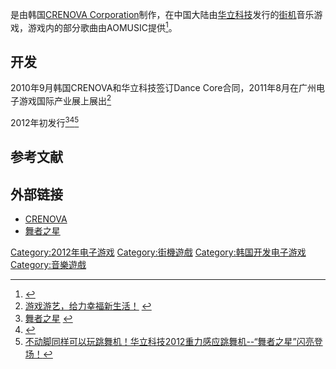 {{NoteTA
| G1=Games
}}
{{Infobox VG
| title =舞者之星
| image =Dance Core 20170713 182427.jpg
| caption =
| genre =音樂體感遊戲
| developer =[[CRENOVA_Corporation|CRENOVA Corporation]]
| publisher ={{vgrelease|CN|[[華立科技_(廣東)|华立科技]]}}
| creator =
| writer =
| artist =
| composer =
| platform =[[街機|街機]]
| released = {{vgrelease|CN|2012年初}}
}}

{{vgname|舞者之星|en=Dance Core}}是由韩国[[CRENOVA_Corporation|CRENOVA Corporation]]制作，在中国大陆由[[華立科技_(廣東)|华立科技]]发行的[[街机|街机]]音乐游戏，游戏内的部分歌曲由AOMUSIC提供<ref>{{Cite web |url=http://www.aomusic.co.kr/game/bbs.php?table=2business_gamemusic |title=存档副本 |access-date=2015-09-20 |archive-date=2016-03-04 |archive-url=https://web.archive.org/web/20160304055609/http://www.aomusic.co.kr/game/bbs.php?table=2business_gamemusic |dead-url=no }}</ref>。

== 开发==

2010年9月韩国CRENOVA和华立科技签订Dance Core合同，2011年8月在广州电子游戏国际产业展上展出<ref>[http://game.wahlap.com/news_info.php?id=855&sort_id=9 游戏游艺，给力幸福新生活！] {{webarchive|url=https://web.archive.org/web/20160305190145/http://game.wahlap.com/news_info.php?id=855&sort_id=9 |date=2016-03-05 }}</ref>

2012年初发行<ref>[http://game.wahlap.com/pro_info.php?gid=333&b_id=6&c_id=16 舞者之星] {{webarchive|url=https://web.archive.org/web/20160305202800/http://game.wahlap.com/pro_info.php?gid=333&b_id=6&c_id=16 |date=2016-03-05 }}</ref><ref>{{Cite web |url=http://arcadeheroes.com/2012/04/06/dance-core-location-tests-spread-across-asia/ |title=Dance Core Location Tests Spread Across Asia |access-date=2015-09-20 |archive-date=2020-08-12 |archive-url=https://web.archive.org/web/20200812031703/https://arcadeheroes.com/2012/04/06/dance-core-location-tests-spread-across-asia/ |dead-url=no }}</ref><ref>[http://blog.sina.com.cn/s/blog_7e64afe50100y0b1.html 不动脚同样可以玩跳舞机！华立科技2012重力感应跳舞机--“舞者之星”闪亮登场！]{{Dead link|date=2018年7月 |bot=InternetArchiveBot |fix-attempted=yes }}</ref>

== 参考文献 ==
{{Reflist}}

== 外部链接 ==

* [http://www.crenova.co.kr/ CRENOVA] {{Wayback|url=http://www.crenova.co.kr/ |date=20191026173451 }}
* [http://dc.wahlap.com/index.php 舞者之星] {{Wayback|url=http://dc.wahlap.com/index.php |date=20170305001432 }}
{{DEFAULTSORT:Dance Core}}
[[Category:2012年电子游戏|Category:2012年电子游戏]]
[[Category:街機遊戲|Category:街機遊戲]]
[[Category:韩国开发电子游戏|Category:韩国开发电子游戏]]
[[Category:音樂遊戲|Category:音樂遊戲]]

{{music-videogame-stub}}